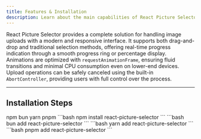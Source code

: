 ```yaml
---
title: Features & Installation
description: Learn about the main capabilities of React Picture Selector and how to install it in your project.
---
```


React Picture Selector provides a complete solution for handling image uploads with a modern and responsive interface. It supports both drag-and-drop and traditional selection methods, offering real-time progress indication through a smooth progress ring or percentage display. Animations are optimized with `requestAnimationFrame`, ensuring fluid transitions and minimal CPU consumption even on lower-end devices. Upload operations can be safely canceled using the built-in `AbortController`, providing users with full control over the process.


---

## Installation Steps

<CodeBlockTabs defaultValue="npm">
  <CodeBlockTabsList>
    <CodeBlockTabsTrigger value="npm">npm</CodeBlockTabsTrigger>
    <CodeBlockTabsTrigger value="bun">bun</CodeBlockTabsTrigger>
    <CodeBlockTabsTrigger value="yarn">yarn</CodeBlockTabsTrigger>
    <CodeBlockTabsTrigger value="pnpm">pnpm</CodeBlockTabsTrigger>
  </CodeBlockTabsList>
      <CodeBlockTab value="npm">
        ```bash
        npm install react-picture-selector
        ```
      </CodeBlockTab>
      <CodeBlockTab value="bun">
        ```bash
        bun add react-picture-selector
        ```
      </CodeBlockTab>
      <CodeBlockTab value="yarn">
        ```bash
        yarn add react-picture-selector
        ```
      </CodeBlockTab>
      <CodeBlockTab value="pnpm">
        ```bash
        pnpm add react-picture-selector
        ```
      </CodeBlockTab>
</CodeBlockTabs>
